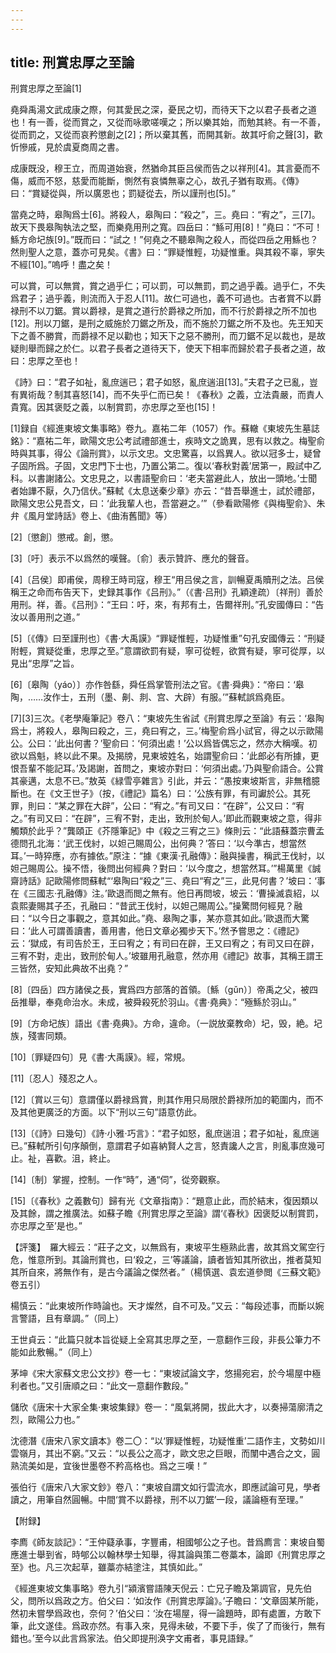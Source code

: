 ```yaml
---
---
---
```

title: 刑賞忠厚之至論
---



刑賞忠厚之至論[1]


堯舜禹湯文武成康之際，何其愛民之深，憂民之切，而待天下之以君子長者之道也！有一善，從而賞之，又從而咏歌嗟嘆之；所以樂其始，而勉其終。有一不善，從而罰之，又從而哀矜懲創之[2]；所以棄其舊，而開其新。故其吁俞之聲[3]，歡忻慘戚，見於虞夏商周之書。

成康既没，穆王立，而周道始衰，然猶命其臣吕侯而告之以祥刑[4]。其言憂而不傷，威而不怒，慈愛而能斷，惻然有哀憐無辜之心，故孔子猶有取焉。《傳》曰：“賞疑從與，所以廣恩也；罰疑從去，所以謹刑也[5]。”

當堯之時，皋陶爲士[6]。將殺人，皋陶曰：“殺之”，三。堯曰：“宥之”，三[7]。故天下畏皋陶執法之堅，而樂堯用刑之寬。四岳曰：“鯀可用[8]！”堯曰：“不可！鯀方命圮族[9]。”既而曰：“試之！”何堯之不聽皋陶之殺人，而從四岳之用鯀也？然則聖人之意，蓋亦可見矣。《書》曰：“罪疑惟輕，功疑惟重。與其殺不辜，寧失不經[10]。”嗚呼！盡之矣！

可以賞，可以無賞，賞之過乎仁；可以罰，可以無罰，罰之過乎義。過乎仁，不失爲君子；過乎義，則流而入于忍人[11]。故仁可過也，義不可過也。古者賞不以爵禄刑不以刀鋸。賞以爵禄，是賞之道行於爵禄之所加，而不行於爵禄之所不加也[12]。刑以刀鋸，是刑之威施於刀鋸之所及，而不施於刀鋸之所不及也。先王知天下之善不勝賞，而爵禄不足以勸也；知天下之惡不勝刑，而刀鋸不足以裁也，是故疑則舉而歸之於仁。以君子長者之道待天下，使天下相率而歸於君子長者之道，故曰：忠厚之至也！

《詩》曰：“君子如祉，亂庶遄已；君子如怒，亂庶遄沮[13]。”夫君子之已亂，豈有異術哉？制其喜怒[14]，而不失乎仁而已矣！《春秋》之義，立法貴嚴，而責人貴寬。因其褒貶之義，以制賞罰，亦忠厚之至也[15]！

[1]録自《經進東坡文集事略》卷九。嘉祐二年（1057）作。蘇轍《東坡先生墓誌銘》：“嘉祐二年，歐陽文忠公考試禮部進士，疾時文之詭異，思有以救之。梅聖俞時與其事，得公《論刑賞》，以示文忠。文忠驚喜，以爲異人。欲以冠多士，疑曾子固所爲。子固，文忠門下士也，乃置公第二。復以‘春秋對義’居第一，殿試中乙科。以書謝諸公。文忠見之，以書語聖俞曰：‘老夫當避此人，放出一頭地。’士聞者始譁不厭，久乃信伏。”蘇軾《太息送秦少章》亦云：“昔吾舉進士，試於禮部，歐陽文忠公見吾文，曰：‘此我輩人也，吾當避之。’”（參看歐陽修《與梅聖俞》、朱弁《風月堂詩話》卷上、《曲洧舊聞》等）

[2]〔懲創〕懲戒。創，懲。

[3]〔吁〕表示不以爲然的嘆聲。〔俞〕表示贊許、應允的聲音。

[4]〔吕侯〕即甫侯，周穆王時司寇，穆王“用吕侯之言，訓暢夏禹贖刑之法。吕侯稱王之命而布告天下，史録其事作《吕刑》。”（《書·吕刑》孔穎達疏）〔祥刑〕善於用刑。祥，善。《吕刑》：“王曰：吁，來，有邦有土，告爾祥刑。”孔安國傳曰：“告汝以善用刑之道。”

[5]〔《傳》曰至謹刑也〕《書·大禹謨》“罪疑惟輕，功疑惟重”句孔安國傳云：“刑疑附輕，賞疑從重，忠厚之至。”意謂欲罰有疑，寧可從輕，欲賞有疑，寧可從厚，以見出“忠厚”之旨。

[6]〔皋陶（yáo）〕亦作咎繇，舜任爲掌管刑法之官。《書·舜典》：“帝曰：‘皋陶，……汝作士，五刑（墨、劓、剕、宫、大辟）有服。’”蘇軾誤爲堯臣。

[7][3]三次。《老學庵筆記》卷八：“東坡先生省試《刑賞忠厚之至論》有云：‘皋陶爲士，將殺人，皋陶曰殺之，三，堯曰宥之，三。’梅聖俞爲小試官，得之以示歐陽公。公曰：‘此出何書？’聖俞曰：‘何須出處！’公以爲皆偶忘之，然亦大稱嘆。初欲以爲魁，終以此不果。及揭牓，見東坡姓名，始謂聖俞曰：‘此郎必有所據，更恨吾輩不能記耳。’及謁謝，首問之，東坡亦對曰：‘何須出處。’乃與聖俞語合。公賞其豪邁，太息不已。”敖英《緑雪亭雜言》引此，并云：“愚按東坡斯言，非無稽臆斷也。在《文王世子》（按，《禮記》篇名）曰：‘公族有罪，有司讞於公。其死罪，則曰：“某之罪在大辟”，公曰：“宥之。”有司又曰：“在辟”，公又曰：“宥之。”有司又曰：“在辟”，三宥不對，走出，致刑於甸人。’即此而觀東坡之意，得非觸類於此乎？”龔頤正《芥隱筆記》中《殺之三宥之三》條則云：“此語蘇蓋宗曹孟德問孔北海：‘武王伐紂，以妲己賜周公，出何典？’答曰：‘以今準古，想當然耳。’一時猝應，亦有據依。”原注：“據《東漢·孔融傳》：融與操書，稱武王伐紂，以妲己賜周公。操不悟，後問出何經典？對曰：‘以今度之，想當然耳。’”楊萬里《誠齋詩話》記歐陽修問蘇軾“‘皋陶曰“殺之”三、堯曰“宥之”三，此見何書？’坡曰：‘事在《三國志·孔融傳》注。’歐退而閲之無有。他日再問坡，坡云：‘曹操滅袁紹，以袁熙妻賜其子丕，孔融曰：“昔武王伐紂，以妲己賜周公。”操驚問何經見？融曰：“以今日之事觀之，意其如此。”堯、皋陶之事，某亦意其如此。’歐退而大驚曰：‘此人可謂善讀書，善用書，他日文章必獨步天下。’然予嘗思之：《禮記》云：‘獄成，有司告於王，王曰宥之；有司曰在辟，王又曰宥之；有司又曰在辟，三宥不對，走出，致刑於甸人。’坡雖用孔融意，然亦用《禮記》故事，其稱王謂王三皆然，安知此典故不出堯？”

[8]〔四岳〕四方諸侯之長，實爲四方部落的首領。〔鯀（gǔn）〕帝禹之父，被四岳推舉，奉堯命治水。未成，被舜殺死於羽山。《書·堯典》：“殛鯀於羽山。”

[9]〔方命圮族〕語出《書·堯典》。方命，違命。（一説放棄教命）圮，毁，絶。圮族，殘害同類。

[10]〔罪疑四句〕見《書·大禹謨》。經，常規。

[11]〔忍人〕殘忍之人。

[12]〔賞以三句〕意謂僅以爵禄爲賞，則其作用只局限於爵禄所加的範圍内，而不及其他更廣泛的方面。以下“刑以三句”語意仿此。

[13]〔《詩》曰幾句〕《詩·小雅·巧言》：“君子如怒，亂庶遄沮；君子如祉，亂庶遄已。”蘇軾所引句序顛倒，意謂君子如喜納賢人之言，怒責讒人之言，則亂事庶幾可止。祉，喜歡。沮，終止。

[14]〔制〕掌握，控制。一作“時”，通“伺”，從旁觀察。

[15]〔《春秋》之義數句〕歸有光《文章指南》：“題意止此，而於結末，復因類以及其餘，謂之推廣法。如蘇子瞻《刑賞忠厚之至論》謂‘《春秋》因褒貶以制賞罰，亦忠厚之至’是也。”

【評箋】　羅大經云：“莊子之文，以無爲有，東坡平生極熟此書，故其爲文駕空行危，惟意所到。其論刑賞也，曰‘殺之，三’等議論，讀者皆知其所欲出，推者莫知其所自來，將無作有，是古今議論之傑然者。”（楊慎選、袁宏道參閲《三蘇文範》卷五引）

楊慎云：“此東坡所作時論也。天才燦然，自不可及。”又云：“每段述事，而斷以婉言警語，且有章調。”（同上）

王世貞云：“此篇只就本旨從疑上全寫其忠厚之至，一意翻作三段，非長公筆力不能如此敷暢。”（同上）

茅坤《宋大家蘇文忠公文抄》卷一七：“東坡試論文字，悠揚宛宕，於今場屋中極利者也。”又引唐順之曰：“此文一意翻作數段。”

儲欣《唐宋十大家全集·東坡集録》卷一：“風氣將開，拔此大才，以奏掃蕩廓清之烈，歐陽公力也。”

沈德潛《唐宋八家文讀本》卷二〇：“以‘罪疑惟輕，功疑惟重’二語作主，文勢如川雲嶺月，其出不窮。”又云：“以長公之高才，歐文忠之巨眼，而闈中遇合之文，圓熟流美如是，宜後世墨卷不矜高格也。爲之三嘆！”

張伯行《唐宋八大家文鈔》卷八：“東坡自謂文如行雲流水，即應試論可見，學者讀之，用筆自然圓暢。中間‘賞不以爵禄，刑不以刀鋸’一段，議論極有至理。”

【附録】

李廌《師友談記》：“王仲薿承事，字豐甫，相國郇公之子也。昔爲廌言：東坡自蜀應進士舉到省，時郇公以翰林學士知舉，得其論與策二卷藁本，論即《刑賞忠厚之至》也。凡三次起草，雖藁亦結塗注，其慎如此。”

《經進東坡文集事略》卷九引“潁濱嘗語陳天倪云：亡兄子瞻及第調官，見先伯父，問所以爲政之方。伯父曰：‘如汝作《刑賞忠厚論》。’子瞻曰：‘文章固某所能，然初未嘗學爲政也，奈何？’伯父曰：‘汝在場屋，得一論題時，即有處置，方敢下筆，此文遂佳。爲政亦然。有事入來，見得未破，不要下手，俟了了而後行，無有錯也。’至今以此言爲家法。伯父即提刑涣字文甫者，事見語録。”